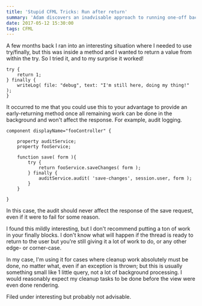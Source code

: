 ```yaml
---
title: 'Stupid CFML Tricks: Run after return'
summary: 'Adam discovers an inadvisable approach to running one-off background tasks in CFML'
date: 2017-05-12 15:30:00
tags: CFML
---
```


A few months back I ran into an interesting situation where I needed to use try/finally, but this was inside a method and I wanted to return a value from within the try. So I tried it, and to my surprise it worked!

```
try {
	return 1;
} finally {
	writeLog( file: "debug", text: "I'm still here, doing my thing!" );
}
```

It occurred to me that you could use this to your advantage to provide an early-returning method once all remaining work can be done in the background and won't affect the response. For example, audit logging.

```
component displayName="fooController" {

	property auditService;
	property fooService;

	function save( form ){
		try {
			return fooService.saveChanges( form );
		} finally {
			auditService.audit( 'save-changes', session.user, form );
		}
	}

}
```

In this case, the audit should never affect the response of the save request, even if it were to fail for some reason.

I found this mildly interesting, but I don't recommend putting a ton of work in your finally blocks. I don't know what will happen if the thread is ready to return to the user but you're still giving it a lot of work to do, or any other edge- or corner-case.

In my case, I'm using it for cases where cleanup work absolutely must be done, no matter what, even if an exception is thrown; but this is usually something small like 1 little query, not a lot of background processing. I would reasonably expect my cleanup tasks to be done before the view were even done rendering.

Filed under interesting but probably not advisable.
